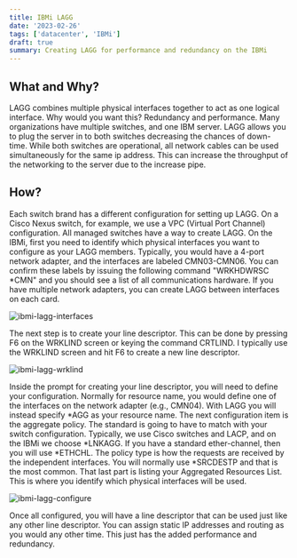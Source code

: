 ```yaml
---
title: IBMi LAGG
date: '2023-02-26'
tags: ['datacenter', 'IBMi']
draft: true
summary: Creating LAGG for performance and redundancy on the IBMi
---
```


## What and Why?

LAGG combines multiple physical interfaces together to act as one logical interface. Why would you want this?
Redundancy and performance. Many organizations have multiple switches, and one IBM server. LAGG allows you to plug
the server in to both switches decreasing the chances of down-time. While both switches are operational, all network
cables can be used simultaneously for the same ip address. This can increase the throughput of the networking to the
server due to the increase pipe.

## How?

Each switch brand has a different configuration for setting up LAGG. On a Cisco Nexus switch, for example, we use a
VPC (Virtual Port Channel) configuration. All managed switches have a way to create LAGG. On the IBMi, first you
need to identify which physical interfaces you want to configure as your LAGG members. Typically, you would have a
4-port network adapter, and the interfaces are labeled CMN03-CMN06. You can confirm these labels by issuing the
following command "WRKHDWRSC \*CMN" and you should see a list of all communications hardware. If you have multiple
network adapters, you can create LAGG between interfaces on each card.

![ibmi-lagg-interfaces](/static/images/lagg-ports.png)

The next step is to create your line descriptor. This can be done by pressing F6 on the WRKLIND screen or keying the
command CRTLIND. I typically use the WRKLIND screen and hit F6 to create a new line descriptor.

![ibmi-lagg-wrklind](/static/images/lagg-wrklind.png)

Inside the prompt for creating your line descriptor, you will need to define your configuration. Normally for
resource name, you would define one of the interfaces on the network adapter (e.g., CMN04). With LAGG you will
instead specify *AGG as your resource name. The next configuration item is the aggregate policy. The standard is
going to have to match with your switch configuration. Typically, we use Cisco switches and LACP, and on the IBMi we
choose *LNKAGG. If you have a standard ether-channel, then you will use *ETHCHL. The policy type is how the requests
are received by the independent interfaces. You will normally use *SRCDESTP and that is the most common. That last
part is listing your Aggregated Resources List. This is where you identify which physical interfaces will be used.

![ibmi-lagg-configure](/static/images/lagg-configure-line.png)

Once all configured, you will have a line descriptor that can be used just like any other line descriptor. You can
assign static IP addresses and routing as you would any other time. This just has the added performance and redundancy.

